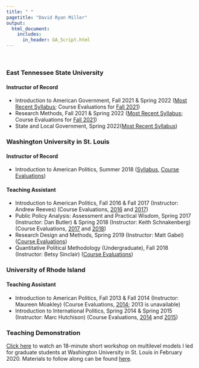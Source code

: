 ```yaml
---
title: " "
pagetitle: "David Ryan Miller"
output:
  html_document:
    includes:
      in_header: GA_Script.html
---
```


&nbsp;  

### East Tennessee State University

#### Instructor of Record

- Introduction to American Government, Fall 2021 & Spring 2022 ([Most Recent Syllabus](https://www.dropbox.com/scl/fi/hde4s7949xjo9lx1d6bq8/IntroAmericanSyllabus-Spring2022.gdoc?dl=0&rlkey=k8rc46wan96bxikb3u8pourjy); Course Evaluations for [Fall 2021](files/PSCI1120--Intro American--Fall 2021.pdf))
- Research Methods, Fall 2021 & Spring 2022 ([Most Recent Syllabus](https://www.dropbox.com/scl/fi/v5b6d23n7vlvvkc1v263z/Research-Methods-Syllabus.gdoc?dl=0&rlkey=mjehyu748pumlss2tw3mvwfae); Course Evaluations for [Fall 2021](files/PSCI3440--Research Methods--Fall 2021))
- State and Local Government, Spring 2022([Most Recent Syllabus](https://www.dropbox.com/scl/fi/1gbmg9k2fcbq4iz9ixd2i/StateLocalSyllabus-Spring2022.gdoc?dl=0&rlkey=x6srx0h73fzgb9icmj2w4dz9f))

### Washington University in St. Louis

#### Instructor of Record

- Introduction to American Politics, Summer 2018 ([Syllabus](https://docs.google.com/document/d/1nIefZRRGtpqLM3sBiq17lF_inTiOXEOsMabpUvZ_5oE/edit?usp=sharing), [Course Evaluations](files/Intro-to-American-Summer-2018.pdf))

#### Teaching Assistant

- Introduction to American Politics, Fall 2016 & Fall 2017 (Instructor: Andrew Reeves) (Course Evaluations, [2016](files/Intro-to-American-Fall-2016.pdf) and [2017](files/Intro-to-American-Fall-2017.pdf))
- Public Policy Analysis: Assessment and Practical Wisdom, Spring 2017 (Instructor: Dan Butler) & Spring 2018 (Instructor: Keith Schnakenberg) (Course Evaluations, [2017](files/Public-Policy-Spring-2017.pdf) and [2018](files/Public-Policy-Spring-2018.pdf))
- Research Design and Methods, Spring 2019 (Instructor: Matt Gabel) ([Course Evaluations](files/RDM-Spring-2019.pdf))
- Quantitative Political Methodology (Undergraduate), Fall 2018 (Instructor: Betsy Sinclair) ([Course Evaluations](files/QPM-Fall-2018.pdf))

### University of Rhode Island

#### Teaching Assistant

- Introduction to American Politics, Fall 2013 & Fall 2014 (Instructor: Maureen Moakley) (Course Evaluations, [2014](files/PSC113-Fall-2014.pdf); 2013 is unavailable)
- Introduction to International Politics, Spring 2014 & Spring 2015 (Instructor: Marc Hutchison) (Course Evaluations, [2014](files/PSC116-Spring-2014.pdf) and [2015](files/PSC116-Spring-2015.pdf))

### Teaching Demonstration

[Click here](https://www.youtube.com/watch?v=xL6DUg7cTC0&t=2s) to watch an 18-minute short workshop on multilevel models I led for graduate students at Washington University in St. Louis in February 2020.  Materials to follow along can be found [here](files/TeachingDemoFiles.zip).